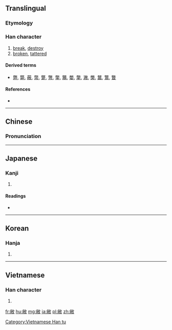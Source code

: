 ==Translingual==

===Etymology===
{{Han compound|㡀|攴|c1=p|c2=s|ls=psc}}

===Han character===
{{Han char|rn=66|rad=攴|as=08|sn=12|four=98240|canj=FBOK|ids=⿰㡀攵}}

# [[break]], [[destroy]]
# [[broken]], [[tattered]]

====Derived terms====
* [[弊]], [[斃]], [[蔽]], [[幣]], [[蹩]], [[彆]], [[鐅]], [[鼈]], [[嫳]], [[撆]], [[潎]], [[獘]], [[鄨]], [[鷩]], [[瞥]]

====References====
* {{Han ref|kx=0472.110|dkj=13245|dj=0824.190|hdz=21461.040|uh=655D|ud=25949|bh=B1CD|bd=45517}}

----

==Chinese==
{{zh-forms}}

===Pronunciation===
{{zh-pron
|m=bì
|c=bai6
|mc=y
|oc=y
|ma=
|cat=v,a
}}

----

==Japanese==

===Kanji===
{{ja-kanji|grade=|rs=攴08}}

# {{defn|lang=ja|sort=攴08}}

====Readings====
* {{ja-readings|goon=[[べ]] (be)|kanon=[[へい]] (hei)|kun=[[やぶれる]] (yabureru)}}

----

==Korean==

===Hanja===
{{ko-hanja|hangeul=폐|eumhun=|rv=pye|mr=p'ye|y=phyey}}

# {{defn|lang=ko|sort=攴08}}

----

==Vietnamese==

===Han character===
{{vi-readings|rs=攴08|hanviet=tệ}}

# {{defn|lang=vi|sort=攴08}}

[[Category:Vietnamese Han tu]]

[[fr:敝]]
[[hu:敝]]
[[mg:敝]]
[[ja:敝]]
[[pl:敝]]
[[zh:敝]]